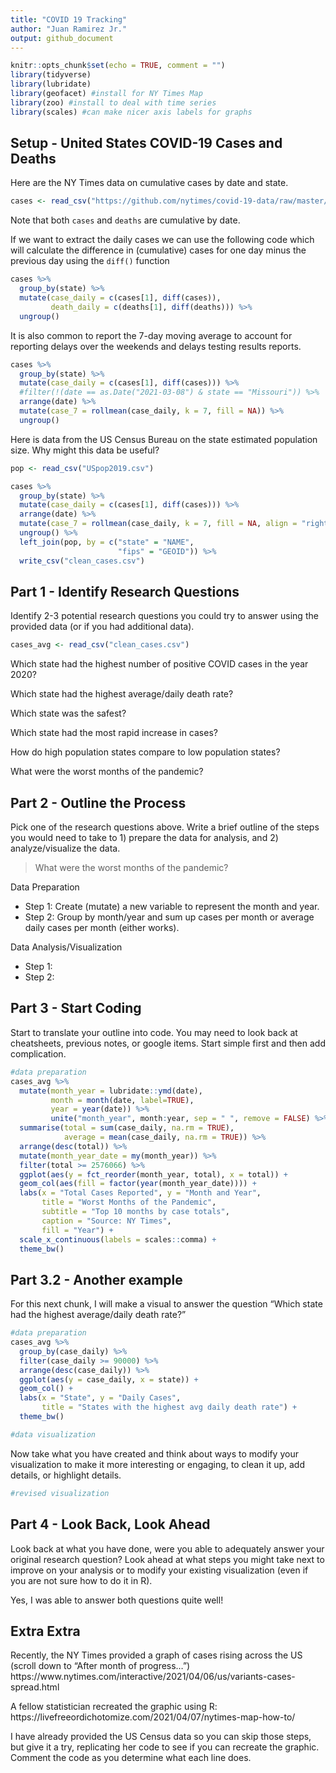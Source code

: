 ```yaml
---
title: "COVID 19 Tracking"
author: "Juan Ramirez Jr."
output: github_document
---
```


```r
knitr::opts_chunk$set(echo = TRUE, comment = "")
library(tidyverse)
library(lubridate)
library(geofacet) #install for NY Times Map
library(zoo) #install to deal with time series
library(scales) #can make nicer axis labels for graphs
```

## Setup - United States COVID-19 Cases and Deaths

Here are the NY Times data on cumulative cases by date and state.
```r
cases <- read_csv("https://github.com/nytimes/covid-19-data/raw/master/us-states.csv")
```

Note that both `cases` and `deaths` are cumulative by date.

If we want to extract the daily cases we can use the following code which will calculate the difference in (cumulative) cases for one day minus the previous day using the `diff()` function 
```r
cases %>%
  group_by(state) %>%
  mutate(case_daily = c(cases[1], diff(cases)),
         death_daily = c(deaths[1], diff(deaths))) %>%
  ungroup()
```


It is also common to report the 7-day moving average to account for reporting delays over the weekends and delays testing results reports.

```r
cases %>%
  group_by(state) %>%
  mutate(case_daily = c(cases[1], diff(cases))) %>%
  #filter(!(date == as.Date("2021-03-08") & state == "Missouri")) %>% 
  arrange(date) %>%
  mutate(case_7 = rollmean(case_daily, k = 7, fill = NA)) %>%
  ungroup()
```



Here is data from the US Census Bureau on the state estimated population size. Why might this data be useful?
```r
pop <- read_csv("USpop2019.csv")
```

```r
cases %>%
  group_by(state) %>%
  mutate(case_daily = c(cases[1], diff(cases))) %>%
  arrange(date) %>%
  mutate(case_7 = rollmean(case_daily, k = 7, fill = NA, align = "right")) %>%
  ungroup() %>% 
  left_join(pop, by = c("state" = "NAME",
                        "fips" = "GEOID")) %>% 
  write_csv("clean_cases.csv")
```

## Part 1 - Identify Research Questions
Identify 2-3 potential research questions you could try to answer using the provided data (or if you had additional data).

```r
cases_avg <- read_csv("clean_cases.csv")
```

Which state had the highest number of positive COVID cases in the year 2020?

Which state had the highest average/daily death rate?

Which state was the safest?

Which state had the most rapid increase in cases?

How do high population states compare to low population states?

What were the worst months of the pandemic?






## Part 2 - Outline the Process
Pick one of the research questions above. Write a brief outline of the steps you would need to take to 1) prepare the data for analysis, and 2) analyze/visualize the data. 

>What were the worst months of the pandemic?

Data Preparation  

- Step 1:  Create (mutate) a new variable to represent the month and year.
- Step 2:  Group by month/year and sum up cases per month or average daily cases per month (either works).


Data Analysis/Visualization  

- Step 1:  
- Step 2:  



## Part 3 - Start Coding
Start to translate your outline into code. You may need to look back at cheatsheets, previous notes, or google items.  Start simple first and then add complication.

```r
#data preparation
cases_avg %>% 
  mutate(month_year = lubridate::ymd(date),
         month = month(date, label=TRUE),
         year = year(date)) %>% 
         unite("month_year", month:year, sep = " ", remove = FALSE) %>% group_by(month_year) %>% 
  summarise(total = sum(case_daily, na.rm = TRUE),
            average = mean(case_daily, na.rm = TRUE)) %>% 
  arrange(desc(total)) %>% 
  mutate(month_year_date = my(month_year)) %>% 
  filter(total >= 2576066) %>% 
  ggplot(aes(y = fct_reorder(month_year, total), x = total)) +
  geom_col(aes(fill = factor(year(month_year_date)))) +
  labs(x = "Total Cases Reported", y = "Month and Year",
       title = "Worst Months of the Pandemic",
       subtitle = "Top 10 months by case totals",
       caption = "Source: NY Times",
       fill = "Year") +
  scale_x_continuous(labels = scales::comma) +
  theme_bw()
```

## Part 3.2 - Another example
For this next chunk, I will make a visual to answer the question "Which state had the highest average/daily death rate?"
```r
#data preparation
cases_avg %>% 
  group_by(case_daily) %>% 
  filter(case_daily >= 90000) %>% 
  arrange(desc(case_daily)) %>% 
  ggplot(aes(y = case_daily, x = state)) +
  geom_col() +
  labs(x = "State", y = "Daily Cases",
       title = "States with the highest avg daily death rate") +
  theme_bw()
```


```r
#data visualization
```


Now take what you have created and think about ways to modify your visualization to make it more interesting or engaging, to clean it up, add details, or highlight details.  

```r
#revised visualization
```


## Part 4 - Look Back, Look Ahead
Look back at what you have done, were you able to adequately answer your original research question? Look ahead at what steps you might take next to improve on your analysis or to modify your existing visualization (even if you are not sure how to do it in R).

Yes, I was able to answer both questions quite well!





## Extra Extra
Recently, the NY Times provided a graph of cases rising across the US (scroll down to "After month of progress...")
https://www.nytimes.com/interactive/2021/04/06/us/variants-cases-spread.html


A fellow statistician recreated the graphic using R:
https://livefreeordichotomize.com/2021/04/07/nytimes-map-how-to/

I have already provided the US Census data so you can skip those steps, but give it a try, replicating her code to see if you can recreate the graphic. Comment the code as you determine what each line does.
